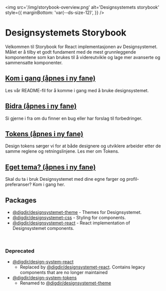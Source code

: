 

<Meta title='Oversikt' />

<img
  src='/img/storybook-overview.png'
  alt='Designsystemets storybook'
  style={{
    marginBottom: 'var(--ds-size-12)',
  }}
/>

# Designsystemets Storybook

Velkommen til Storybook for React implementasjonen av Designsystemet. Målet er å tilby et godt fundament med de mest grunnleggende komponentene
som kan brukes til å videreutvikle og lage mer avanserte og sammensatte komponenter.

<div
  style={{
    display: 'grid',
    gridTemplateColumns: 'repeat(auto-fill, minmax(400px, 1fr))',
    gap: 'var(--ds-size-4)',
    marginBlock: 'var(--ds-size-6) var(--ds-size-12)',
  }}
>
  <Card className='sb-unstyled'>
    <Heading
      level={2}
      data-size='md'
      className='sb-unstyled'
      asChild
    >
      <h2 className='sb-unstyled'>
        <a
          href='https://github.com/digdir/designsystemet/blob/main/README.md'
          target='_blank'
          rel='noreferrer'
          className='sb-unstyled'
        >Kom i gang (åpnes i ny fane)</a>
      </h2>
    </Heading>
    Les vår README-fil for å komme i gang med å bruke designsystemet.
  </Card>
  <Card className='sb-unstyled'>
    <Heading
      level={2}
      data-size='md'
      className='sb-unstyled'
      asChild
    >
      <h2 className='sb-unstyled'>
        <a
          href='https://github.com/digdir/designsystemet/issues/new/choose'
          target='_blank'
          rel='noreferrer'
          className='sb-unstyled'
        >Bidra (åpnes i ny fane)</a>
      </h2>
    </Heading>
    Si gjerne i fra om du finner en bug eller har forslag til forbedringer.
  </Card>
  <Card className='sb-unstyled'>
    <Heading
      level={2}
      data-size='md'
      className='sb-unstyled'
      asChild
    >
      <h2 className='sb-unstyled'>
        <a
          href='https://www.designsystemet.no/no/fundamentals/design-tokens/design-tokens'
          target='_blank'
          rel='noreferrer'
          className='sb-unstyled'
        >Tokens (åpnes i ny fane)</a>
        </h2>
    </Heading>
    Design tokens sørger vi for at både designere og utviklere arbeider
    etter de samme reglene og retningslinjene. Les mer om Tokens.
  </Card>
  <Card className='sb-unstyled'>
    <Heading
      level={2}
      data-size='md'
      className='sb-unstyled'
      asChild
    >
      <h2 className='sb-unstyled'>
        <a
          href='https://theme.designsystemet.no'
          target='_blank'
          rel='noreferrer'
          className='sb-unstyled'
        >Eget tema? (åpnes i ny fane)</a>
      </h2>
    </Heading>
    Skal du ta i bruk Designsystemet med dine egne farger og
    profil-preferanser? Kom i gang her.
  </Card>
</div>

## Packages

- [@digdir/designsystemet-theme](https://www.npmjs.com/package/@digdir/designsystemet-theme) - Themes for Designsystemet.
- [@digdir/designsystemet-css](https://www.npmjs.com/package/@digdir/designsystemet-css) - Styling for components.
- [@digdir/designsystemet-react](https://www.npmjs.com/package/@digdir/designsystemet-react) - React implementation of Designsystemet components.

<br />

### Deprecated

- [@digdir/design-system-react](https://www.npmjs.com/package/@digdir/design-system-react)
  - Replaced by [@digdir/designsystemet-react](https://www.npmjs.com/package/@digdir/designsystemet-react). Contains legacy components that are no longer maintained
- [@digdir/design-system-tokens](https://www.npmjs.com/package/@digdir/design-system-tokens)
  - Renamed to [@digdir/designsystemet-theme](https://www.npmjs.com/package/@digdir/designsystemet-theme)
